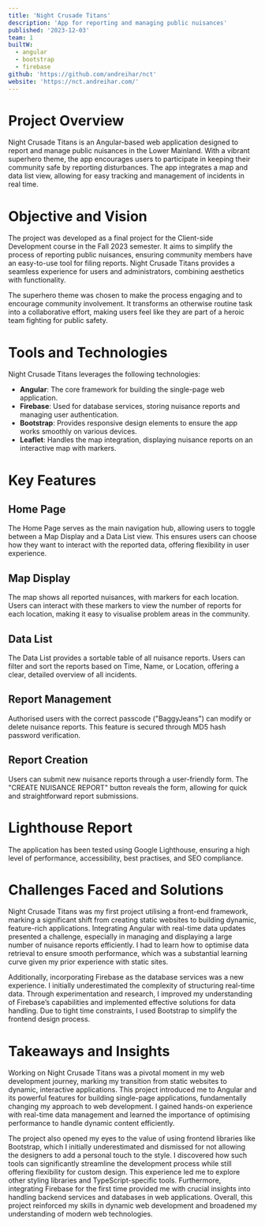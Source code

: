 ```yaml
---
title: 'Night Crusade Titans'
description: 'App for reporting and managing public nuisances'
published: '2023-12-03'
team: 1
builtW:
  - angular
  - bootstrap
  - firebase
github: 'https://github.com/andreihar/nct'
website: 'https://nct.andreihar.com/'
---
```


# Project Overview

Night Crusade Titans is an Angular-based web application designed to report and manage public nuisances in the Lower Mainland. With a vibrant superhero theme, the app encourages users to participate in keeping their community safe by reporting disturbances. The app integrates a map and data list view, allowing for easy tracking and management of incidents in real time.

# Objective and Vision

The project was developed as a final project for the Client-side Development course in the Fall 2023 semester. It aims to simplify the process of reporting public nuisances, ensuring community members have an easy-to-use tool for filing reports. Night Crusade Titans provides a seamless experience for users and administrators, combining aesthetics with functionality.

The superhero theme was chosen to make the process engaging and to encourage community involvement. It transforms an otherwise routine task into a collaborative effort, making users feel like they are part of a heroic team fighting for public safety.

# Tools and Technologies

Night Crusade Titans leverages the following technologies:

- **Angular**: The core framework for building the single-page web application.
- **Firebase**: Used for database services, storing nuisance reports and managing user authentication.
- **Bootstrap**: Provides responsive design elements to ensure the app works smoothly on various devices.
- **Leaflet**: Handles the map integration, displaying nuisance reports on an interactive map with markers.

# Key Features

## Home Page

The Home Page serves as the main navigation hub, allowing users to toggle between a Map Display and a Data List view. This ensures users can choose how they want to interact with the reported data, offering flexibility in user experience.

## Map Display

The map shows all reported nuisances, with markers for each location. Users can interact with these markers to view the number of reports for each location, making it easy to visualise problem areas in the community.

## Data List

The Data List provides a sortable table of all nuisance reports. Users can filter and sort the reports based on Time, Name, or Location, offering a clear, detailed overview of all incidents.

## Report Management

Authorised users with the correct passcode ("BaggyJeans") can modify or delete nuisance reports. This feature is secured through MD5 hash password verification.

## Report Creation

Users can submit new nuisance reports through a user-friendly form. The "CREATE NUISANCE REPORT" button reveals the form, allowing for quick and straightforward report submissions.

# Lighthouse Report

The application has been tested using Google Lighthouse, ensuring a high level of performance, accessibility, best practises, and SEO compliance.

# Challenges Faced and Solutions

Night Crusade Titans was my first project utilising a front-end framework, marking a significant shift from creating static websites to building dynamic, feature-rich applications. Integrating Angular with real-time data updates presented a challenge, especially in managing and displaying a large number of nuisance reports efficiently. I had to learn how to optimise data retrieval to ensure smooth performance, which was a substantial learning curve given my prior experience with static sites.

Additionally, incorporating Firebase as the database services was a new experience. I initially underestimated the complexity of structuring real-time data. Through experimentation and research, I improved my understanding of Firebase’s capabilities and implemented effective solutions for data handling. Due to tight time constraints, I used Bootstrap to simplify the frontend design process.

# Takeaways and Insights

Working on Night Crusade Titans was a pivotal moment in my web development journey, marking my transition from static websites to dynamic, interactive applications. This project introduced me to Angular and its powerful features for building single-page applications, fundamentally changing my approach to web development. I gained hands-on experience with real-time data management and learned the importance of optimising performance to handle dynamic content efficiently.

The project also opened my eyes to the value of using frontend libraries like Bootstrap, which I initially underestimated and dismissed for not allowing the designers to add a personal touch to the style. I discovered how such tools can significantly streamline the development process while still offering flexibility for custom design. This experience led me to explore other styling libraries and TypeScript-specific tools. Furthermore, integrating Firebase for the first time provided me with crucial insights into handling backend services and databases in web applications. Overall, this project reinforced my skills in dynamic web development and broadened my understanding of modern web technologies.